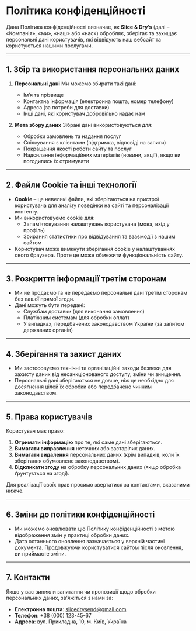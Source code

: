 # Політика конфіденційності

Дана Політика конфіденційності визначає, як **Slice & Dry’s** (далі – «Компанія», «ми», «наш» або «нас») обробляє, зберігає та захищає персональні дані користувачів, які відвідують наш вебсайт та користуються нашими послугами.

---
## 1. Збір та використання персональних даних

1. **Персональні дані**
   Ми можемо збирати такі дані:
   - Ім’я та прізвище
   - Контактна інформація (електронна пошта, номер телефону)
   - Адреса (за потреби для доставки)
   - Інші дані, які користувач добровільно надає нам

2. **Мета збору даних**
   Зібрані дані використовуються для:
   - Обробки замовлень та надання послуг
   - Спілкування з клієнтами (підтримка, відповіді на запити)
   - Покращення якості роботи сайту та послуг
   - Надсилання інформаційних матеріалів (новини, акції), якщо ви погодились їх отримувати

---

## 2. Файли Cookie та інші технології

- **Cookie** – це невеликі файли, які зберігаються на пристрої користувача для аналізу поведінки на сайті та персоналізації контенту.
- Ми використовуємо cookie для:
  - Запам’ятовування налаштувань користувача (мова, вхід у профіль)
  - Збирання статистики про відвідування та взаємодії з нашим сайтом
- Користувач може вимкнути зберігання cookie у налаштуваннях свого браузера. Проте це може обмежити функціональність сайту.

---

## 3. Розкриття інформації третім сторонам

- Ми не продаємо та не передаємо персональні дані третім сторонам без вашої прямої згоди.
- Дані можуть бути передані:
  - Службам доставки (для виконання замовлення)
  - Платіжним системам (для обробки оплат)
  - У випадках, передбачених законодавством України (за запитом державних органів)

---

## 4. Зберігання та захист даних

- Ми застосовуємо технічні та організаційні заходи безпеки для захисту даних від несанкціонованого доступу, зміни чи знищення.
- Персональні дані зберігаються не довше, ніж це необхідно для досягнення цілей їх обробки або передбачено чинним законодавством.

---

## 5. Права користувачів

Користувач має право:
1. **Отримати інформацію** про те, які саме дані зберігаються.
2. **Вимагати виправлення** неточних або застарілих даних.
3. **Вимагати видалення** персональних даних (крім випадків, коли їх зберігання обумовлене законодавством).
4. **Відкликати згоду** на обробку персональних даних (якщо обробка ґрунтується на згоді).

Для реалізації своїх прав просимо звертатися за контактами, вказаними нижче.

---

## 6. Зміни до політики конфіденційності

- Ми можемо оновлювати цю Політику конфіденційності з метою відображення змін у практиці обробки даних.
- Дата останнього оновлення зазначається у верхній частині документа. Продовжуючи користуватися сайтом після оновлення, ви приймаєте зміни.

---

## 7. Контакти

Якщо у вас виникли запитання чи пропозиції щодо обробки персональних даних, зв’яжіться з нами за:
- **Електронна пошта**: slicedrysend@gmail.com
- **Телефон**: +38 (000) 123-45-67
- **Адреса**: вул. Прикладна, 10, м. Київ, Україна


